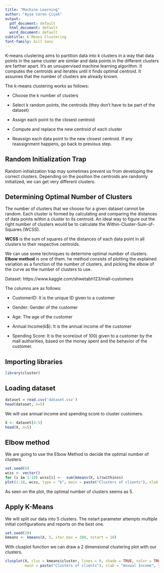 ```yaml
---
title: "Machine Learning"
author: "Ayşe Ceren Çiçek"
output: 
  pdf_document: default
  html_document: default
  word_document: default
subtitle: K-Means Clustering
font-family: Gill Sans
---
```


K-means clustering aims to partition data into k clusters in a way that data points in the same cluster are similar and data points in the different clusters are farther apart. It’s an unsupervised machine learning algorithm. It computes the centroids and iterates until it finds optimal centroid. It assumes that the number of clusters are already known. 

The k-means clustering works as follows:

- Choose the k number of clusters

- Select k random points, the centroids (they don’t have to be part of the dataset)

- Assign each point to the closest centroid

- Compute and replace the new centroid of each cluster

- Reassign each data point to the new closest centroid. If any reassignment happens, go back to previous step. 


## Random Initialization Trap

Random initialization trap may sometimes prevent us from developing the correct clusters. Depending on the position the centroids are randomly initialized, we can get very different clusters.

## Determining Optimal Number of Clusters

The number of clusters that we choose for a given dataset cannot be random. Each cluster is formed by calculating and comparing the distances of data points within a cluster to its centroid. An ideal way to figure out the right number of clusters would be to calculate the Within-Cluster-Sum-of-Squares (WCSS). 

**WCSS** is the sum of squares of the distances of each data point in all clusters to their respective centroids.

We can use some techniques to determine optimal number of clusters. **Elbow method** is one of them. he method consists of plotting the explained variation as a function of the number of clusters, and picking the elbow of the curve as the number of clusters to use.

Dataset: https://www.kaggle.com/shwetabh123/mall-customers

The columns are as follows:

- CustomerID: It is the unique ID given to a customer

- Gender: Gender of the customer

- Age: The age of the customer

- Annual Income(k$): It is the annual income of the customer

- Spending Score: It is the score(out of 100) given to a customer by the mall authorities, based on the money spent and the behavior of the customer.


## Importing libraries

```r
library(cluster)
```


## Loading dataset

```r
dataset = read.csv('dataset.csv')
head(dataset, n=5)
```

We will use annual income and spending score to cluster customers.

```r
X <- dataset[4:5]
head(X, n=5)
```

## Elbow method

We are going to use the Elbow Method to decide the optimal number of clusters.

```r
set.seed(6)
wcss <- vector() 
for (i in 1:10) wcss[i] <-  sum(kmeans(X, i)$withinss)
plot(1:10, wcss, type = "b", main = paste("Clusters of clients"), xlab = "Number of clusters", ylab = "WCSS")
```

As seen on the plot, the optimal number of clusters seems as 5.

## Apply K-Means

We will split our data into 5 clusters. The nstart parameter attempts multiple initial configurations and reports on the best one. 

```r
set.seed(29)
kmeans <- kmeans(X, 5, iter.max = 300, nstart = 10)
```

With clusplot function we can draw a 2 dimensional clustering plot with our clusters.

```r
clusplot(X, clus = kmeans$cluster, lines = 0, shade = TRUE, color = TRUE, labels = 2, plotchar = FALSE, span = TRUE, 
         main = paste("Clusters of clients"), xlab = "Annual Income", ylab = "Spending Score")
```




